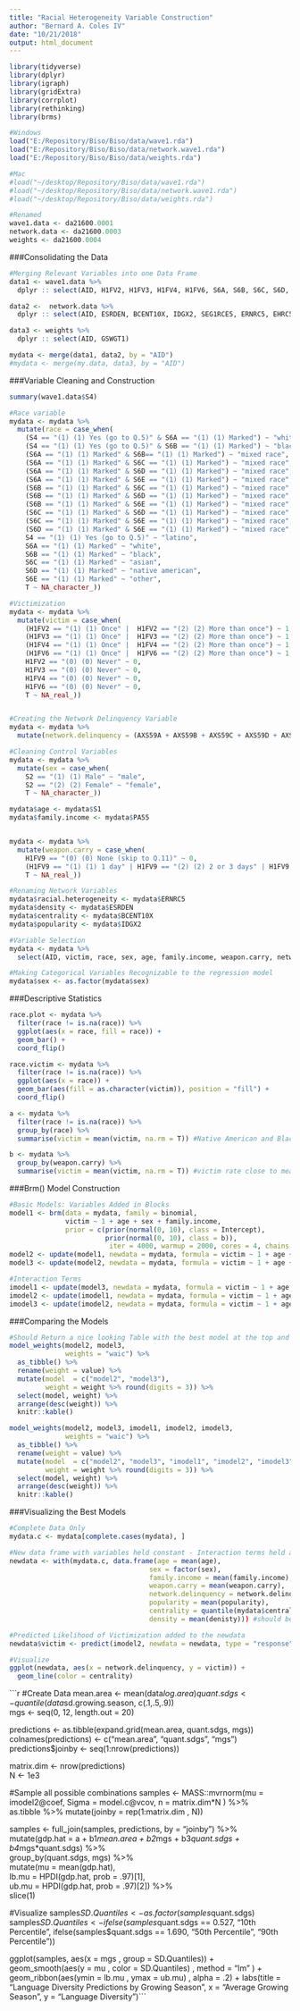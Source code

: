 ```yaml
---
title: "Racial Heterogeneity Variable Construction"
author: "Bernard A. Coles IV"
date: "10/21/2018"
output: html_document
---
```


```r
library(tidyverse)
library(dplyr)
library(igraph)
library(gridExtra)
library(corrplot)
library(rethinking)
library(brms)

#Windows
load("E:/Repository/Biso/Biso/data/wave1.rda")
load("E:/Repository/Biso/Biso/data/network.wave1.rda")
load("E:/Repository/Biso/Biso/data/weights.rda")

#Mac
#load("~/desktop/Repository/Biso/data/wave1.rda")
#load("~/desktop/Repository/Biso/data/network.wave1.rda")
#load("~/desktop/Repository/Biso/data/weights.rda")

#Renamed
wave1.data <- da21600.0001
network.data <- da21600.0003
weights <- da21600.0004
```

###Consolidating the Data
```r
#Merging Relevant Variables into one Data Frame
data1 <- wave1.data %>%
  dplyr :: select(AID, H1FV2, H1FV3, H1FV4, H1FV6, S6A, S6B, S6C, S6D, S6E, S4, S1, S2, PA55, H1FV9)

data2 <-  network.data %>%
  dplyr :: select(AID, ESRDEN, BCENT10X, IDGX2, SEG1RCE5, ERNRC5, EHRC5, AXS59A, AXS59B, AXS59C, AXS59D, AXS59E, AXS59F, AXS59G, SRCE51, SRCE52, SRCE53, SRCE54, SRCE55)

data3 <- weights %>%
  dplyr :: select(AID, GSWGT1)

mydata <- merge(data1, data2, by = "AID") 
#mydata <- merge(my.data, data3, by = "AID")
```

###Variable Cleaning and Construction 
```r
summary(wave1.data$S4)

#Race variable
mydata <- mydata %>%
  mutate(race = case_when(
    (S4 == "(1) (1) Yes (go to Q.5)" & S6A == "(1) (1) Marked") ~ "white latino",
    (S4 == "(1) (1) Yes (go to Q.5)" & S6B == "(1) (1) Marked") ~ "black latino",
    (S6A == "(1) (1) Marked" & S6B== "(1) (1) Marked") ~ "mixed race",
    (S6A == "(1) (1) Marked" & S6C == "(1) (1) Marked") ~ "mixed race",
    (S6A == "(1) (1) Marked" & S6D == "(1) (1) Marked") ~ "mixed race",
    (S6A == "(1) (1) Marked" & S6E == "(1) (1) Marked") ~ "mixed race",
    (S6B == "(1) (1) Marked" & S6C == "(1) (1) Marked") ~ "mixed race",
    (S6B == "(1) (1) Marked" & S6D == "(1) (1) Marked") ~ "mixed race",
    (S6B == "(1) (1) Marked" & S6E == "(1) (1) Marked") ~ "mixed race",
    (S6C == "(1) (1) Marked" & S6D == "(1) (1) Marked") ~ "mixed race",
    (S6C == "(1) (1) Marked" & S6E == "(1) (1) Marked") ~ "mixed race",
    (S6D == "(1) (1) Marked" & S6E == "(1) (1) Marked") ~ "mixed race",
    S4 == "(1) (1) Yes (go to Q.5)" ~ "latino", 
    S6A == "(1) (1) Marked" ~ "white",
    S6B == "(1) (1) Marked" ~ "black", 
    S6C == "(1) (1) Marked" ~ "asian", 
    S6D == "(1) (1) Marked" ~ "native american", 
    S6E == "(1) (1) Marked" ~ "other",
    T ~ NA_character_))

#Victimization
mydata <- mydata %>%
  mutate(victim = case_when(
    (H1FV2 == "(1) (1) Once" |  H1FV2 == "(2) (2) More than once") ~ 1,
    (H1FV3 == "(1) (1) Once" |  H1FV3 == "(2) (2) More than once") ~ 1,
    (H1FV4 == "(1) (1) Once" |  H1FV4 == "(2) (2) More than once") ~ 1,
    (H1FV6 == "(1) (1) Once" |  H1FV6 == "(2) (2) More than once") ~ 1,
    H1FV2 == "(0) (0) Never" ~ 0,
    H1FV3 == "(0) (0) Never" ~ 0,
    H1FV4 == "(0) (0) Never" ~ 0,
    H1FV6 == "(0) (0) Never" ~ 0,
    T ~ NA_real_))


#Creating the Network Delinquency Variable
mydata <- mydata %>%
  mutate(network.delinquency = (AXS59A + AXS59B + AXS59C + AXS59D + AXS59E + AXS59F + AXS59G)/7) 

#Cleaning Control Variables 
mydata <- mydata %>%
  mutate(sex = case_when(
    S2 == "(1) (1) Male" ~ "male",
    S2 == "(2) (2) Female" ~ "female",
    T ~ NA_character_))

mydata$age <- mydata$S1
mydata$family.income <- mydata$PA55


mydata <- mydata %>%
  mutate(weapon.carry = case_when(
    H1FV9 == "(0) (0) None (skip to Q.11)" ~ 0, 
    (H1FV9 == "(1) (1) 1 day" | H1FV9 == "(2) (2) 2 or 3 days" | H1FV9 == "(3) (3) 4 or 5 days" | H1FV9 == "(4) (4) 6 or more days") ~ 1,
    T ~ NA_real_))

#Renaming Network Variables
mydata$racial.heterogeneity <- mydata$ERNRC5
mydata$density <- mydata$ESRDEN
mydata$centrality <- mydata$BCENT10X
mydata$popularity <- mydata$IDGX2

#Variable Selection 
mydata <- mydata %>%
  select(AID, victim, race, sex, age, family.income, weapon.carry, network.delinquency, popularity, centrality, density)

#Making Categorical Variables Recognizable to the regression model 
mydata$sex <- as.factor(mydata$sex)
```

###Descriptive Statistics 
```r
race.plot <- mydata %>%
  filter(race != is.na(race)) %>%
  ggplot(aes(x = race, fill = race)) +
  geom_bar() +
  coord_flip()

race.victim <- mydata %>%
  filter(race != is.na(race)) %>%
  ggplot(aes(x = race)) +
  geom_bar(aes(fill = as.character(victim)), position = "fill") + 
  coord_flip()

a <- mydata %>%
  filter(race != is.na(race)) %>%
  group_by(race) %>%
  summarise(victim = mean(victim, na.rm = T)) #Native American and Black Latinos are the most victimized racial groups

b <- mydata %>%
  group_by(weapon.carry) %>%
  summarise(victim = mean(victim, na.rm = T)) #victim rate close to mean for non carriers, much higher for carriers ~ 0.58
```

###Brm() Model Construction
```r
#Basic Models: Variables Added in Blocks
model1 <- brm(data = mydata, family = binomial,
              victim ~ 1 + age + sex + family.income,
              prior = c(prior(normal(0, 10), class = Intercept), 
                        prior(normal(0, 10), class = b)), 
                         iter = 4000, warmup = 2000, cores = 4, chains = 4)
model2 <- update(model1, newdata = mydata, formula = victim ~ 1 + age + sex + family.income + weapon.carry + network.delinquency)
model3 <- update(model2, newdata = mydata, formula = victim ~ 1 + age + sex + family.income + weapon.carry + network.delinquency + popularity + centrality + density)

#Interaction Terms
imodel1 <- update(model3, newdata = mydata, formula = victim ~ 1 + age + sex + family.income + weapon.carry + network.delinquency + popularity + centrality + density + network.delinquency*popularity)
imodel2 <- update(imodel1, newdata = mydata, formula = victim ~ 1 + age + sex + family.income + weapon.carry + network.delinquency + popularity + centrality + density + network.delinquency*centrality)
imodel3 <- update(imodel2, newdata = mydata, formula = victim ~ 1 + age + sex + family.income + weapon.carry + network.delinquency + popularity + centrality + density + network.delinquency*density)

```

###Comparing the Models
```r
#Should Return a nice looking Table with the best model at the top and the worst at the bottom
model_weights(model2, model3, 
              weights = "waic") %>%
  as_tibble() %>% 
  rename(weight = value) %>% 
  mutate(model  = c("model2", "model3"),
         weight = weight %>% round(digits = 3)) %>% 
  select(model, weight) %>% 
  arrange(desc(weight)) %>% 
  knitr::kable()

model_weights(model2, model3, imodel1, imodel2, imodel3, 
              weights = "waic") %>%
  as_tibble() %>% 
  rename(weight = value) %>% 
  mutate(model  = c("model2", "model3", "imodel1", "imodel2", "imodel3"),
         weight = weight %>% round(digits = 3)) %>% 
  select(model, weight) %>% 
  arrange(desc(weight)) %>% 
  knitr::kable()
```

###Visualizing the Best Models

```r
#Complete Data Only
mydata.c <- mydata[complete.cases(mydata), ]

#New data frame with variables held constant - Interaction terms held at quantiles
newdata <- with(mydata.c, data.frame(age = mean(age), 
                                   sex = factor(sex), 
                                   family.income = mean(family.income), 
                                   weapon.carry = mean(weapon.carry), 
                                   network.delinquency = network.delinquency),
                                   popularity = mean(popularity), 
                                   centrality = quantile(mydata$centrality, c(.1, .5, .9)),
                                   density = mean(denisty))) #should be sliced? 

#Predicted Likelihood of Victimization added to the newdata 
newdata$victim <- predict(imodel2, newdata = newdata, type = "response")

#Visualize
ggplot(newdata, aes(x = network.delinquency, y = victim)) +
  geom_line(color = centrality)
```


```r
#Create Data
mean.area <- mean(data$log.area)                                            
quant.sdgs <- quantile(data$sd.growing.season, c(.1,.5,.9))                     
mgs <- seq(0, 12, length.out = 20)

predictions <- as.tibble(expand.grid(mean.area, quant.sdgs, mgs))   
colnames(predictions) <- c("mean.area", "quant.sdgs",  "mgs")      
predictions$joinby <- seq(1:nrow(predictions))                       

matrix.dim <- nrow(predictions)                                        
N <- 1e3                                                

#Sample all possible combinations
samples <- MASS::mvrnorm(mu = imodel2@coef, Sigma = model.c@vcov, n = matrix.dim*N ) %>%                        
  as.tibble %>% mutate(joinby = rep(1:matrix.dim , N))                       

samples <- full_join(samples, predictions, by = "joinby") %>%             
  mutate(gdp.hat = a + b1*mean.area + b2*mgs + b3*quant.sdgs + b4*mgs*quant.sdgs) %>%         
  group_by(quant.sdgs, mgs) %>%                              
  mutate(mu = mean(gdp.hat),                                  
        lb.mu = HPDI(gdp.hat, prob = .97)[1],                 
        ub.mu = HPDI(gdp.hat, prob = .97)[2]) %>%             
  slice(1)

#Visualize
samples$SD.Quantiles <- as.factor(samples$quant.sdgs)
samples$SD.Quantiles <- ifelse(samples$quant.sdgs == 0.527, "10th Percentile",
                             ifelse(samples$quant.sdgs == 1.690, "50th Percentile", "90th Percentile"))

ggplot(samples, aes(x = mgs , group = SD.Quantiles)) +
  geom_smooth(aes(y = mu , color = SD.Quantiles) , method = "lm" ) +
  geom_ribbon(aes(ymin = lb.mu , ymax = ub.mu) , alpha = .2)  +
  labs(title = "Language Diversity Predictions by Growing Season", x = "Average Growing Season", y = "Language Diversity")```

